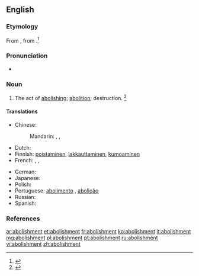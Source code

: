 ==English==

===Etymology===
From {{etyl|frm}} {{term|abolissement|lang=frm}}, from {{term|aboliss|lang=frm}}.<ref>{{reference-book | last =| first = | authorlink =  | coauthors =  | editor =Gove, Philip Babcock    | others =  | title = Webster's Third International Dictionary of the English Language Unabridged | origdate =  | origyear = 1909 | origmonth =  | url =  | format =  | accessdate =  | accessyear =  | accessmonth =  | edition =  | date =  | year =1976  | month =  | publisher =G. & C. Merriam Co.  | location = Springfield, MA | language =  | id =  | doi = | isbn =0-87779-101-5 | lccn = | ol = | pages =4| chapter =  | chapterurl =  | quote =}}</ref>

===Pronunciation===
* {{a|US}} {{IPA|/əˈbal.ɪʃ.mənt/}}

===Noun===
{{en-noun}}

# The act of [[abolishing]]; [[abolition]]; destruction. {{defdate|First attested from the mid 16<sup>th</sup> century.}}<ref name=SOED>{{reference-book | last =| first = | authorlink =  | coauthors =  | editor =Brown, Lesley  | others =  | title = The Shorter Oxford English Dictionary | origdate =  | origyear = 1933| origmonth =  | url =  | format =  | accessdate =  | accessyear =  | accessmonth =  | edition = 5th | date =  | year =2003| month =  | publisher =Oxford University Press  | location =Oxford, UK | language =  | id =  | doi = | isbn =978-0-19-860575-7 | lccn = | ol = | pages =6| chapter =  | chapterurl =  | quote =}}</ref>


====Translations====
{{trans-top|The act of abolishing}}
* Chinese:
*: Mandarin: {{t|cmn|廢除|sc=Hani}}, {{t|cmn|废除|tr=fèichú|sc=Hani}}, {{t|cmn|取消|tr=qǔxiāo|sc=Hani}}
* Dutch: {{t+|nl|afschaffing|f}}
* Finnish: [[poistaminen]], [[lakkauttaminen]], [[kumoaminen]]
* French: {{t+|fr|abolissement|m}}, {{t+|fr|abolition|f}}, {{t+|fr|abrogation|f}}
{{trans-mid}}
* German: {{t+|de|Abschaffung|f}}
* Japanese: {{t|ja|廃止|tr=はいし, haishi|sc=Jpan}}
* Polish: {{t-|pl|zniesienie}}
* Portuguese: [[abolimento]] {{m}}, [[abolição]] {{f}}
* Russian: {{t+|ru|отмена|f|tr=otména|sc=Cyrl}}
* Spanish: {{t+|es|abolición|f}}
{{trans-bottom}}

===References===
<references/>

[[ar:abolishment]]
[[et:abolishment]]
[[fr:abolishment]]
[[ko:abolishment]]
[[it:abolishment]]
[[mg:abolishment]]
[[pl:abolishment]]
[[pt:abolishment]]
[[ru:abolishment]]
[[vi:abolishment]]
[[zh:abolishment]]